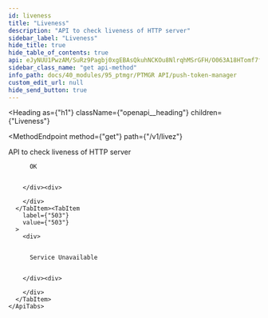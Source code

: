 ```yaml
---
id: liveness
title: "Liveness"
description: "API to check liveness of HTTP server"
sidebar_label: "Liveness"
hide_title: true
hide_table_of_contents: true
api: eJyNUU1PwzAM/SuRz9Pagbj0xgEBAsQkuhNCKOu8NlrqhMSrGFH/O063A18HTomf7ffs5wSs2wjVM0QMAwZ4mcEGYxOMZ+MIKrhc3ip2qumw2SlrBiSMUbmtuqnrpTp1zSBg9I4iCleCs7LMz3eixzsYZ3BRnv9OPQmLaVCtSA/aWL22CKMU98id20hBiywaXnMnQTEsijzIh0BH/bxAgn2wku2YfVUUKXnu2/CKtPHOEI8jjLKboa3L+mxYNCpY7mOnardDUg+adDvtkhmPgy3m5byEvyzZuqD63GGoVT6z8MQy4W5tLCrtfd7Yu8hSmVVJ91n0/uTiT+IEjSNG4v/bzgefGRnfufBWG8qKkxHpZNczDAspPBomDnQyTkZTWuuIq2DFGYHf9hgOgst30MFMJ5Do6xGur2q5yifA8b2O
sidebar_class_name: "get api-method"
info_path: docs/40_modules/95_ptmgr/PTMGR API/push-token-manager
custom_edit_url: null
hide_send_button: true
---
```



<Heading
  as={"h1"}
  className={"openapi__heading"}
  children={"Liveness"}
>
</Heading>

<MethodEndpoint
  method={"get"}
  path={"/v1/livez"}
>
  
</MethodEndpoint>



API to check liveness of HTTP server

<div>
  <div>
    <ApiTabs
      label={undefined}
      id={undefined}
    >
      <TabItem
        label={"200"}
        value={"200"}
      >
        <div>
          
          
          OK
          
          
        </div><div>
          
        </div>
      </TabItem><TabItem
        label={"503"}
        value={"503"}
      >
        <div>
          
          
          Service Unavailable
          
          
        </div><div>
          
        </div>
      </TabItem>
    </ApiTabs>
  </div>
</div>
      